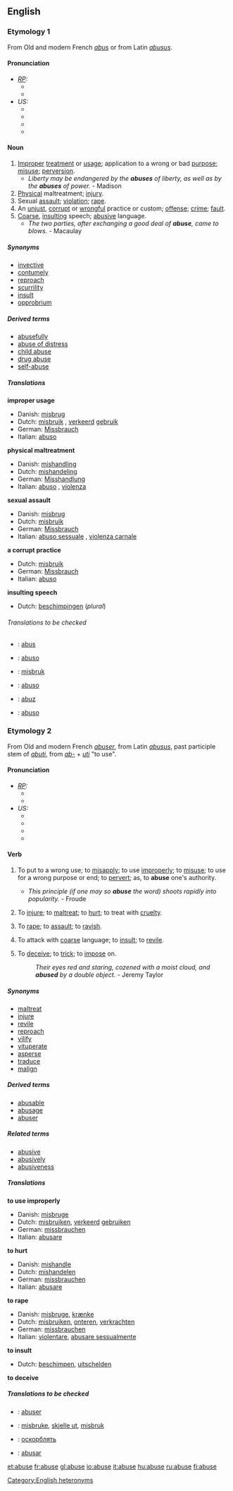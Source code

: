 ==English==

===Etymology 1===
From Old and modern French ''[[abus]]'' or from Latin ''[[abusus]]''.

====Pronunciation====
* ''[[RP]]:''
** {{IPA|/əˈbjuːs/}}
** {{SAMPA|/@"bju:s/}}
* ''US:''
** {{AHD|əbyo͞os'}}
** {{IPA|/əˈbjus/}}
** {{SAMPA|/@"bjus/}}
** {{audio|en-us-abuse-noun.ogg|Audio (US)}}

====Noun====
{{en-noun-reg}}
# [[improper|Improper]] [[treatment]] or [[usage]]; application to a wrong or bad [[purpose]]; [[misuse]]; [[perversion]].
#* ''Liberty may be endangered by the '''abuses''' of liberty, as well as by the '''abuses''' of power.'' - Madison
# [[physical|Physical]] maltreatment; [[injury]].
# Sexual [[assault]]; [[violation]]; [[rape]].
# An [[unjust]], [[corrupt]] or [[wrongful]] practice or custom; [[offense]]; [[crime]]; [[fault]].
# [[coarse|Coarse]], [[insulting]] speech; [[abusive]] language.
#* ''The two parties, after exchanging a good deal of '''abuse''', came to blows.'' - Macaulay

=====Synonyms=====
* [[invective]]
* [[contumely]]
* [[reproach]]
* [[scurrility]]
* [[insult]]
* [[opprobrium]]

=====Derived terms=====
* [[abusefully]]
* [[abuse of distress]]
* [[child abuse]]
* [[drug abuse]]
* [[self-abuse]]

=====Translations=====
'''improper usage'''
{{top}}
*Danish: [[misbrug]] {{n}}
*Dutch: [[misbruik]] {{n}}, [[verkeerd]] [[gebruik]] {{n}}
*German: [[Missbrauch]] {{m}}
*Italian: [[abuso]] {{m}}
{{mid}}
{{bottom}}

'''physical maltreatment'''
{{top}}
*Danish: [[mishandling]] {{c}}
*Dutch: [[mishandeling]] {{f}}
*German: [[Misshandlung]] {{f}}
*Italian: [[abuso]] {{m}}, [[violenza]] {{f}}
{{mid}}
{{bottom}}

'''sexual assault'''
{{top}}
*Danish: [[misbrug]] {{n}}
*Dutch: [[misbruik]] {{n}}
*German: [[Missbrauch]] {{m}}
*Italian: [[abuso sessuale]] {{m}}, [[violenza carnale]] {{f}}
{{mid}}
{{bottom}}

'''a corrupt practice'''
{{top}}
*Dutch: [[misbruik]] {{n}}
*German: [[Missbrauch]] {{m}}
*Italian: [[abuso]] {{m}}
{{mid}}
{{bottom}}

'''insulting speech'''
{{top}}
* Dutch: [[beschimpingen]] {{f}} (''plural'')
{{mid}}
{{bottom}}

======Translations to be checked======
{{checktrans}}
*{{ttbc|French}}: [[abus]] {{m}}
*{{ttbc|Interlingua}}: [[abuso#Interlingua|abuso]]
*{{ttbc|Norwegian}}: [[misbruk]] {{n}}
*{{ttbc|Portuguese}}: [[abuso#Portuguese|abuso]]
*{{ttbc|Romanian}}: [[abuz]] {{n}}
*{{ttbc|Spanish}}: [[abuso#Spanish|abuso]] {{m}}

===Etymology 2===
From Old and modern French ''[[abuser]]'', from Latin ''[[abusus]]'', past participle stem of ''[[abuti]]'', from ''[[ab-]]'' + ''[[uti]]'' "to use".

====Pronunciation====
* ''[[RP]]:''
** {{IPA|/əˈbjuːz/}}
** {{SAMPA|/@"bju:z</}}
* ''US:''
** {{AHD|əbyo͞oz'}}
** {{IPA|/əˈbjuz/}}
** {{SAMPA|/@"bjuz/}}
** {{audio|en-us-abuse-verb.ogg|Audio (US)}}

====Verb====
{{en-infl-reg-other-e|abus|e||}}
# {{transitive}} To put to a wrong use; to [[misapply]]; to use [[improperly]]; to [[misuse]]; to use for a wrong purpose or end; to [[pervert]]; as, to '''abuse''' one's authority.
#* ''This principle (if one may so '''abuse''' the word) shoots rapidly into popularity.'' - Froude
# {{transitive}} To [[injure]]; to [[maltreat]]; to [[hurt]]; to treat with [[cruelty]].
# {{transitive}} To [[rape]]; to [[assault]]; to [[ravish]].
# {{transitive}} To attack with [[coarse]] language; to [[insult]]; to [[revile]].
# {{transitive}} {{obsolete}} To [[deceive]]; to [[trick]]; to [[impose]] on.
#: ''Their eyes red and staring, cozened with a moist cloud, and '''abused''' by a double object.'' - Jeremy Taylor

=====Synonyms=====
*[[maltreat]]
*[[injure]]
*[[revile]]
*[[reproach]]
*[[vilify]]
*[[vituperate]]
*[[asperse]]
*[[traduce]]
*[[malign]]

=====Derived terms=====
* [[abusable]]
* [[abusage]]
* [[abuser]]

=====Related terms=====
* [[abusive]]
* [[abusively]]
* [[abusiveness]]

=====Translations=====
'''to use improperly'''
{{top}}
*Danish: [[misbruge]]
*Dutch: [[misbruiken]], [[verkeerd]] [[gebruiken]]
*German: [[missbrauchen]]
*Italian: [[abusare]] 
{{mid}}
{{bottom}}

'''to hurt'''
{{top}}
*Danish: [[mishandle]]
*Dutch: [[mishandelen]]
*German: [[missbrauchen]]
*Italian: [[abusare]]
{{mid}}
{{bottom}}

'''to rape'''
{{top}}
*Danish: [[misbruge]], [[krænke]]
*Dutch: [[misbruiken]], [[onteren]], [[verkrachten]]
*German: [[missbrauchen]]
*Italian: [[violentare]], [[abusare sessualmente]]
{{mid}}
{{bottom}}

'''to insult'''
{{top}}
* Dutch: [[beschimpen]], [[uitschelden]]
{{mid}}
{{bottom}}

'''to deceive'''
{{top}}
{{mid}}
{{bottom}}

=====Translations to be checked=====
{{checktrans}}
*{{ttbc|French}}: [[abuser]]
*{{ttbc|Norwegian}}: [[misbruke]], [[skjelle ut]], [[misbruk]]
*{{ttbc|Russian}}: [[оскорблять]]
*{{ttbc|Spanish}}: [[abusar]]



[[Category:English heteronyms]]

[[et:abuse]]
[[fr:abuse]]
[[gl:abuse]]
[[io:abuse]]
[[it:abuse]]
[[hu:abuse]]
[[ru:abuse]]
[[fi:abuse]]